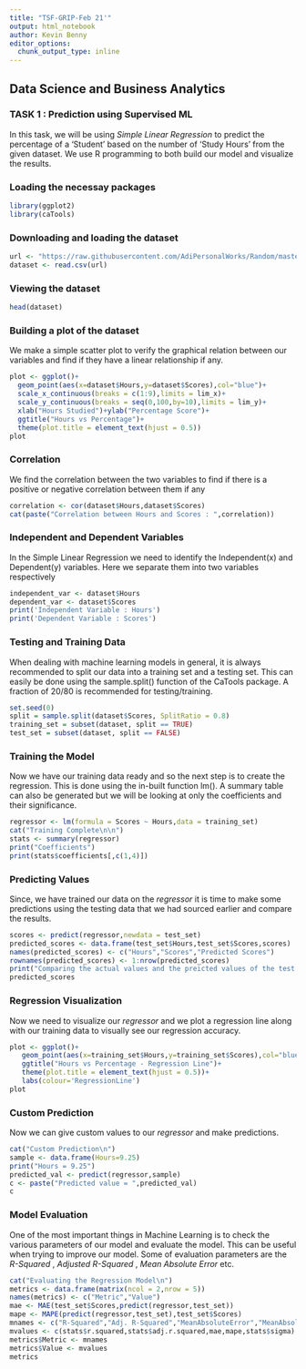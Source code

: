 ```yaml
---
title: "TSF-GRIP-Feb 21'"
output: html_notebook
author: Kevin Benny
editor_options: 
  chunk_output_type: inline
---
```

## Data Science and Business Analytics
### TASK 1 : Prediction using Supervised ML

In this task, we will be using *Simple Linear Regression* to predict the percentage of a 'Student' based on the number of 'Study Hours' from the given dataset. We use R programming to both build our model and visualize the results. 

### Loading the necessay packages
```r
library(ggplot2)
library(caTools)
```
### Downloading and loading the dataset
```r
url <- "https://raw.githubusercontent.com/AdiPersonalWorks/Random/master/student_scores%20-%20student_scores.csv"
dataset <- read.csv(url)
```
### Viewing the dataset
```r
head(dataset)
```

### Building a plot of the dataset
We make a simple scatter plot to verify the graphical relation between our variables and find if they have a linear relationship if any.
```r
plot <- ggplot()+
  geom_point(aes(x=dataset$Hours,y=dataset$Scores),col="blue")+
  scale_x_continuous(breaks = c(1:9),limits = lim_x)+
  scale_y_continuous(breaks = seq(0,100,by=10),limits = lim_y)+
  xlab("Hours Studied")+ylab("Percentage Score")+
  ggtitle("Hours vs Percentage")+
  theme(plot.title = element_text(hjust = 0.5))
plot
```

### Correlation
We find the correlation between the two variables to find if there is a positive or negative correlation between them if any
```r
correlation <- cor(dataset$Hours,dataset$Scores)
cat(paste("Correlation between Hours and Scores : ",correlation))

```

### Independent and Dependent Variables
In the Simple Linear Regression we need to identify the Independent(x) and Dependent(y) variables. Here we separate them into two variables respectively 
```r
independent_var <- dataset$Hours
dependent_var <- dataset$Scores
print('Independent Variable : Hours')
print('Dependent Variable : Scores')
```
### Testing and Training Data
When dealing with machine learning models in general, it is always recommended to split our data into a training set and a testing set. This can easily be done using the sample.split() function of the CaTools package. A fraction of 20/80 is recommended for testing/training.
```r
set.seed(0)
split = sample.split(dataset$Scores, SplitRatio = 0.8)
training_set = subset(dataset, split == TRUE)
test_set = subset(dataset, split == FALSE)
```
### Training the Model
Now we have our training data ready and so the next step is to create the regression. This is done using the in-built function lm(). A summary table can also be generated but we will be looking at only the coefficients and their significance.
```r
regressor <- lm(formula = Scores ~ Hours,data = training_set)
cat("Training Complete\n\n")
stats <- summary(regressor)
print("Coefficients")
print(stats$coefficients[,c(1,4)])
```
### Predicting Values
Since, we have trained our data on the *regressor* it is time to make some predictions using the testing data that we had sourced earlier and compare the results.
```r
scores <- predict(regressor,newdata = test_set)
predicted_scores <- data.frame(test_set$Hours,test_set$Scores,scores)
names(predicted_scores) <- c("Hours","Scores","Predicted Scores")
rownames(predicted_scores) <- 1:nrow(predicted_scores)
print("Comparing the actual values and the preicted values of the test data")
predicted_scores
```

### Regression Visualization
Now we need to visualize our *regressor* and we plot a regression line along with our training data to visually see our regression accuracy.
```r
plot <- ggplot()+
   geom_point(aes(x=training_set$Hours,y=training_set$Scores),col="blue")+geom_line(aes(x=training_set$Hours,y=predict(regressor,newdata = training_set),colour='red'))+     xlab("Hours Studied")+ylab("Percentage Score")+
   ggtitle("Hours vs Percentage - Regression Line")+
   theme(plot.title = element_text(hjust = 0.5))+
   labs(colour='RegressionLine')
plot
```
### Custom Prediction
Now we can give custom values to our *regressor* and make predictions.
```r
cat("Custom Prediction\n")
sample <- data.frame(Hours=9.25)
print("Hours = 9.25")
predicted_val <- predict(regressor,sample)
c <- paste("Predicted value = ",predicted_val)
c
```
### Model Evaluation
One of the most important things in Machine Learning is to check the various parameters of our model and evaluate the model. This can be useful when trying to improve our model. Some of evaluation parameters are the *R-Squared* , *Adjusted R-Squared* , *Mean Absolute Error* etc.
```r
cat("Evaluating the Regression Model\n")
metrics <- data.frame(matrix(ncol = 2,nrow = 5))
names(metrics) <- c("Metric","Value")
mae <- MAE(test_set$Scores,predict(regressor,test_set))
mape <- MAPE(predict(regressor,test_set),test_set$Scores)
mnames <- c("R-Squared","Adj. R-Squared","MeanAbsoluteError","MeanAbsolutePercentageError","ResidualStandardError")
mvalues <- c(stats$r.squared,stats$adj.r.squared,mae,mape,stats$sigma)
metrics$Metric <- mnames
metrics$Value <- mvalues
metrics
```










































